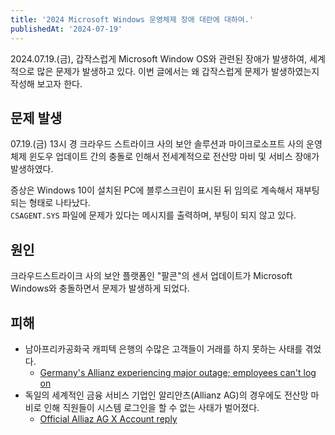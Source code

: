 ```yaml
---
title: '2024 Microsoft Windows 운영체제 장애 대란에 대하여.'
publishedAt: '2024-07-19'
---
```

2024.07.19.(금), 갑작스럽게 Microsoft Window OS와 관련된 장애가 발생하여, 세계적으로 많은 문제가 발생하고 있다.
이번 글에서는 왜 갑작스럽게 문제가 발생하였는지 작성해 보고자 한다.

## 문제 발생
07.19.(금) 13시 경 크라우드 스트라이크 사의 보안 솔루션과 마이크로소프트 사의 운영체제 윈도우 업데이트 간의 충돌로 인해서 전세계적으로 전산망 마비 및 서비스 장애가 발생하였다.  

증상은 Windows 10이 설치된 PC에 블루스크린이 표시된 뒤 임의로 계속해서 재부팅 되는 형태로 나타났다.  
`CSAGENT.SYS` 파일에 문제가 있다는 메시지를 출력하며, 부팅이 되지 않고 있다.  

## 원인

크라우드스트라이크 사의 보안 플랫폼인 "팔콘"의 센서 업데이트가 Microsoft Windows와 충돌하면서 문제가 발생하게 되었다.  

## 피해
- 남아프리카공화국 캐피텍 은행의 수많은 고객들이 거래를 하지 못하는 사태를 겪었다.
    - [Germany's Allianz experiencing major outage; employees can't log on](https://www.xm.com/kr/research/markets/allNews/reuters/germanys-allianz-experiencing-major-outage-employees-cant-log-on-53884307)
- 독일의 세계적인 금융 서비스 기업인 알리안츠(Allianz AG)의 경우에도 전산망 마비로 인해 직원들이 시스템 로그인을 할 수 없는 사태가 벌어졌다.
    - [Official Alliaz AG X Account reply](https://x.com/CapitecBankSA/status/1814187038649807237)